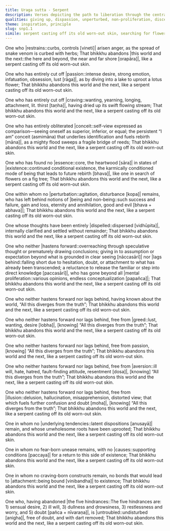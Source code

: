 ```yaml
---
title: Uraga sutta - Serpent
description: Verses depicting the path to liberation through the central metaphor of a serpent shedding its skin. Each stanza illustrates how a bhikkhu abandons defilements like anger, passion, craving, and conceit, thereby casting off attachment to this world and the next.
qualities: giving up, dispassion, unperturbed, non-proliferation, discernment
theme: inspiration, principle
slug: snp1.1
simile: serpent casting off its old worn-out skin, searching for flowers on a fig tree
---
```


One who |restrains::curbs, controls [vineti]| arisen anger,
as the spread of snake venom is curbed with herbs;
That bhikkhu abandons |this world and the next::the here and beyond, the near and far shore [orapāra]|,
like a serpent casting off its old worn-out skin.

One who has entirely cut off |passion::intense desire, strong emotion, infatuation, obsession, lust [rāga]|,
as by diving into a lake to uproot a lotus flower;
That bhikkhu abandons this world and the next,
like a serpent casting off its old worn-out skin.

One who has entirely cut off |craving::wanting, yearning, longing, attachment, lit. thirst [taṇha]|,
having dried up its swift flowing stream;
That bhikkhu abandons this world and the next,
like a serpent casting off its old worn-out skin.

One who has entirely obliterated |conceit::self-view expressed as comparison—seeing oneself as superior, inferior, or equal; the persistent “I am” conceit (asmimāna) that underlies identification and fuels rebirth [māna]|,
as a mighty flood sweeps a fragile bridge of reeds;
That bhikkhu abandons this world and the next,
like a serpent casting off its old worn-out skin.

One who has found no |essence::core, the heartwood [sāra]| in states of |existence::continued conditional existence, the karmically conditioned mode of being that leads to future rebirth [bhava]|,
like one in search of flowers on a fig tree;
That bhikkhu abandons this world and the next,
like a serpent casting off its old worn-out skin.

One within whom no |perturbation::agitation, disturbance [kopa]| remains,
who has left behind notions of |being and non-being::such success and failure, gain and loss, eternity and annihilation, good and evil [bhava + abhava]|;
That bhikkhu abandons this world and the next,
like a serpent casting off its old worn-out skin.

One whose thoughts have been entirely |dispelled::dispersed [vidhūpita]|,
internally clarified and settled without remainder;
That bhikkhu abandons this world and the next,
like a serpent casting off its old worn-out skin.

One who neither |hastens forward::overreaching through speculative thought or prematurely drawing conclusions; giving in to assumption or expectation beyond what is grounded in clear seeing [nāccasārī]| nor |lags behind::falling short due to hesitation, doubt, or attachment to what has already been transcended; a reluctance to release the familiar or step into direct knowledge [paccasārī]|,
who has gone beyond all |mental proliferation::various opinions, endless conceptualization [papañca]|;
That bhikkhu abandons this world and the next,
like a serpent casting off its old worn-out skin.

One who neither hastens forward nor lags behind,
having known about the world,  “All this diverges from the truth”;
That bhikkhu abandons this world and the next,
like a serpent casting off its old worn-out skin.

One who neither hastens forward nor lags behind,
free from |greed::lust, wanting, desire [lobha]|, [knowing] “All this diverges from the truth”;
That bhikkhu abandons this world and the next,
like a serpent casting off its old worn-out skin.

One who neither hastens forward nor lags behind,
free from passion, [knowing] “All this diverges from the truth”;
That bhikkhu abandons this world and the next,
like a serpent casting off its old worn-out skin.

One who neither hastens forward nor lags behind,
free from |aversion::ill will, hate, hatred, fault-finding attitude, resentment [dosa]|, [knowing] “All this diverges from the truth”;
That bhikkhu abandons this world and the next,
like a serpent casting off its old worn-out skin.

One who neither hastens forward nor lags behind,
free from |illusion::delusion, hallucination, misapprehension, distorted view; that which fuels further confusion and doubt [moha]|, [knowing] “All this diverges from the truth”;
That bhikkhu abandons this world and the next,
like a serpent casting off its old worn-out skin.

One in whom no |underlying tendencies::latent dispositions [anusayā]| remain,
and whose unwholesome roots have been uprooted;
That bhikkhu abandons this world and the next,
like a serpent casting off its old worn-out skin.

One in whom no fear-born unease remains,
with no |causes::supporting conditions [paccaya]| for a return to this side of existence;
That bhikkhu abandons this world and the next,
like a serpent casting off its old worn-out skin.

One in whom no craving-born constructs remain,
no bonds that would lead to |attachment::being bound [vinibandha]| to existence;
That bhikkhu abandons this world and the next,
like a serpent casting off its old worn-out skin.

One who, having abandoned |the five hindrances::The five hindrances are: 1) sensual desire, 2) ill will, 3) dullness and drowsiness, 3) restlessness and worry, and 5) doubt [pañca + nīvaraṇa]|,
is |untroubled::undisturbed [anigha]|, free of doubt, and with dart removed;
That bhikkhu abandons this world and the next,
like a serpent casting off its old worn-out skin.